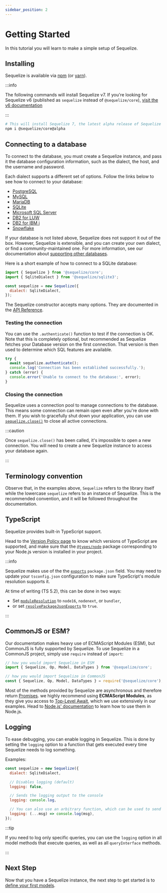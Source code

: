 ```yaml
---
sidebar_position: 2
---
```



# Getting Started

In this tutorial you will learn to make a simple setup of Sequelize.

## Installing

Sequelize is available via [npm](https://www.npmjs.com/package/@sequelize/core) (or [yarn](https://yarnpkg.com/package/@sequelize/core)).

:::info

The following commands will install Sequelize v7.
If you're looking for Sequelize v6 (published as `sequelize` instead of `@sequelize/core`),
[visit the v6 documentation](pathname:///docs/v6/getting-started/)

:::

```bash npm2yarn
# This will install Sequelize 7, the latest alpha release of Sequelize
npm i @sequelize/core@alpha
```

## Connecting to a database

To connect to the database, you must create a Sequelize instance, and pass it the database configuration
information, such as the dialect, the host, and the username and password.

Each dialect supports a different set of options. Follow the links below to see how to connect to your database:

- [PostgreSQL](./databases/postgres.mdx)
- [MySQL](./databases/mysql.mdx)
- [MariaDB](./databases/mariadb.mdx)
- [SQLite](./databases/sqlite.mdx)
- [Microsoft SQL Server](./databases/mssql.mdx)
- [DB2 for LUW](./databases/db2.mdx)
- [DB2 for IBM i](./databases/ibmi.mdx)
- [Snowflake](./databases/snowflake.mdx)

If your database is not listed above, Sequelize does not support it out of the box.
However, Sequelize is extensible, and you can create your own dialect, or find a community-maintained one.
For more information, see our documentation about [supporting other databases](./databases/new.md).

Here is a short example of how to connect to a SQLite database:

```javascript
import { Sequelize } from '@sequelize/core';
import { SqliteDialect } from '@sequelize/sqlite3';

const sequelize = new Sequelize({
  dialect: SqliteDialect,
});
```

The Sequelize constructor accepts many options.
They are documented in the [API Reference](pathname:///api/v7/classes/_sequelize_core.index.Sequelize.html#constructor).

### Testing the connection

You can use the `.authenticate()` function to test if the connection is OK.
Note that this is completely optional, but recommended as Sequelize fetches your Database version on the first connection.
That version is then used to determine which SQL features are available.

```js
try {
  await sequelize.authenticate();
  console.log('Connection has been established successfully.');
} catch (error) {
  console.error('Unable to connect to the database:', error);
}
```

### Closing the connection

Sequelize uses a connection pool to manage connections to the database. This means some connection can remain open even after you're done with them.
If you wish to gracefully shut down your application, you can use [`sequelize.close()`](pathname:///api/v7/classes/_sequelize_core.index.Sequelize.html#close) to close all active connections.

:::caution

Once `sequelize.close()` has been called, it's impossible to open a new connection. You will need to create a new Sequelize instance to access your database again.

:::

## Terminology convention

Observe that, in the examples above, `Sequelize` refers to the library itself while the lowercase `sequelize` refers to an instance of Sequelize.
This is the recommended convention, and it will be followed throughout the documentation.

## TypeScript

Sequelize provides built-in TypeScript support.

Head to the [Version Policy page](/releases) to know which versions of TypeScript are supported,
and make sure that the [`@types/node`](https://www.npmjs.com/package/@types/node) package corresponding to your Node.js version is installed
in your project.

:::info

Sequelize makes use of the the [`exports`](https://nodejs.org/api/packages.html#exports) `package.json` field.
You may need to update your `tsconfig.json` configuration to make sure TypeScript's module resolution supports it.

At time of writing (TS 5.2), this can be done in two ways:

- Set [`moduleResolution`](https://www.typescriptlang.org/tsconfig#moduleResolution) to `node16`, `nodenext`, or `bundler`,
- or set [`resolvePackageJsonExports`](https://www.typescriptlang.org/tsconfig#resolvePackageJsonExports) to `true`.

:::

## CommonJS or ESM?

Our documentation makes heavy use of ECMAScript Modules (ESM), but CommonJS is fully supported by Sequelize.
To use Sequelize in a CommonJS project, simply use `require` instead of `import`:

```js
// how you would import Sequelize in ESM
import { Sequelize, Op, Model, DataTypes } from '@sequelize/core';

// how you would import Sequelize in CommonJS
const { Sequelize, Op, Model, DataTypes } = require('@sequelize/core');
```

Most of the methods provided by Sequelize are asynchronous and therefore return [Promises](https://developer.mozilla.org/en-US/docs/Web/JavaScript/Reference/Global_Objects/Promise).
we highly recommend using **ECMAScript Modules**, as they give you access to [Top-Level Await](https://developer.mozilla.org/en-US/docs/Web/JavaScript/Reference/Operators/await), which we use extensively in our examples.
Head to [Node.js' documentation](https://nodejs.org/api/esm.html) to learn how to use them in Node.js.

## Logging

To ease debugging, you can enable logging in Sequelize. This is done by setting the `logging` option to a function that gets executed every time Sequelize needs to log something.

Examples:

```js
const sequelize = new Sequelize({
  dialect: SqliteDialect,

  // Disables logging (default)
  logging: false,

  // Sends the logging output to the console
  logging: console.log,

  // You can also use an arbitrary function, which can be used to send logs to a logging tool
  logging: (...msg) => console.log(msg),
});
```

:::tip

If you need to log only specific queries, you can use the `logging` option in all model methods that execute queries,
as well as all `queryInterface` methods.

:::

## Next Step

Now that you have a Sequelize instance, the next step to get started is to [define your first models](./models/defining-models.mdx).
